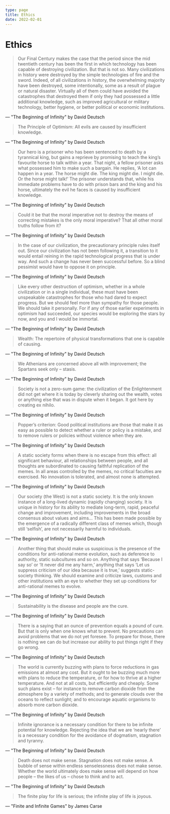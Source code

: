 ```yaml
---
type: page
title: Ethics
date: 2022-02-01
---
```


# Ethics

> Our Final Century makes the case that the period since the mid twentieth century has been the first in which technology has been capable of destroying civilization. But that is not so. Many civilizations in history were destroyed by the simple technologies of fire and the sword. Indeed, of all civilizations in history, the overwhelming majority have been destroyed, some intentionally, some as a result of plague or natural disaster. Virtually all of them could have avoided the catastrophes that destroyed them if only they had possessed a little additional knowledge, such as improved agricultural or military technology, better hygiene, or better political or economic institutions.

— "The Beginning of Infinity" by David Deutsch

> The Principle of Optimism: All evils are caused by insufficient knowledge.

— "The Beginning of Infinity" by David Deutsch

> Our hero is a prisoner who has been sentenced to death by a tyrannical king, but gains a reprieve by promising to teach the king’s favourite horse to talk within a year. That night, a fellow prisoner asks what possessed him to make such a bargain. He replies, ‘A lot can happen in a year. The horse might die. The king might die. I might die. Or the horse might talk!’ The prisoner understands that, while his immediate problems have to do with prison bars and the king and his horse, ultimately the evil he faces is caused by insufficient knowledge.

— "The Beginning of Infinity" by David Deutsch

> Could it be that the moral imperative not to destroy the means of correcting mistakes is the only moral imperative? That all other moral truths follow from it?

— "The Beginning of Infinity" by David Deutsch

> In the case of our civilization, the precautionary principle rules itself out. Since our civilization has not been following it, a transition to it would entail reining in the rapid technological progress that is under way. And such a change has never been successful before. So a blind pessimist would have to oppose it on principle.

— "The Beginning of Infinity" by David Deutsch

> Like every other destruction of optimism, whether in a whole civilization or in a single individual, these must have been unspeakable catastrophes for those who had dared to expect progress. But we should feel more than sympathy for those people. We should take it personally. For if any of those earlier experiments in optimism had succeeded, our species would be exploring the stars by now, and you and I would be immortal.

— "The Beginning of Infinity" by David Deutsch

> Wealth: The repertoire of physical transformations that one is capable of causing.

— "The Beginning of Infinity" by David Deutsch

> We Athenians are concerned above all with improvement; the Spartans seek only – stasis.

— "The Beginning of Infinity" by David Deutsch

> Society is not a zero-sum game: the civilization of the Enlightenment did not get where it is today by cleverly sharing out the wealth, votes or anything else that was in dispute when it began. It got here by creating ex nihilo.

— "The Beginning of Infinity" by David Deutsch

> Popper’s criterion: Good political institutions are those that make it as easy as possible to detect whether a ruler or policy is a mistake, and to remove rulers or policies without violence when they are.

— "The Beginning of Infinity" by David Deutsch

> A static society forms when there is no escape from this effect: all significant behaviour, all relationships between people, and all thoughts are subordinated to causing faithful replication of the memes. In all areas controlled by the memes, no critical faculties are exercised. No innovation is tolerated, and almost none is attempted.

— "The Beginning of Infinity" by David Deutsch

> Our society (the West) is not a static society. It is the only known instance of a long-lived dynamic (rapidly changing) society. It is unique in history for its ability to mediate long-term, rapid, peaceful change and improvement, including improvements in the broad consensus about values and aims... This has been made possible by the emergence of a radically different class of memes which, though still ‘selfish’, are not necessarily harmful to individuals.

— "The Beginning of Infinity" by David Deutsch

> Another thing that should make us suspicious is the presence of the conditions for anti-rational meme evolution, such as deference to authority, static subcultures and so on. Anything that says ‘Because I say so’ or ‘It never did me any harm,’ anything that says ‘Let us suppress criticism of our idea because it is true,’ suggests static-society thinking. We should examine and criticize laws, customs and other institutions with an eye to whether they set up conditions for anti-rational memes to evolve.

— "The Beginning of Infinity" by David Deutsch

> Sustainability is the disease and people are the cure.

— "The Beginning of Infinity" by David Deutsch

> There is a saying that an ounce of prevention equals a pound of cure. But that is only when one knows what to prevent. No precautions can avoid problems that we do not yet foresee. To prepare for those, there is nothing we can do but increase our ability to put things right if they go wrong.

— "The Beginning of Infinity" by David Deutsch

> The world is currently buzzing with plans to force reductions in gas emissions at almost any cost. But it ought to be buzzing much more with plans to reduce the temperature, or for how to thrive at a higher temperature. And not at all costs, but efficiently and cheaply. Some such plans exist – for instance to remove carbon dioxide from the atmosphere by a variety of methods; and to generate clouds over the oceans to reflect sunlight; and to encourage aquatic organisms to absorb more carbon dioxide.

— "The Beginning of Infinity" by David Deutsch

> Infinite ignorance is a necessary condition for there to be infinite potential for knowledge. Rejecting the idea that we are ‘nearly there’ is a necessary condition for the avoidance of dogmatism, stagnation and tyranny.

— "The Beginning of Infinity" by David Deutsch

> Death does not make sense. Stagnation does not make sense. A bubble of sense within endless senselessness does not make sense. Whether the world ultimately does make sense will depend on how people – the likes of us – chose to think and to act.

— "The Beginning of Infinity" by David Deutsch

> The finite play for life is serious; the infinite play of life is joyous.

— "Finite and Infinite Games" by James Carse
